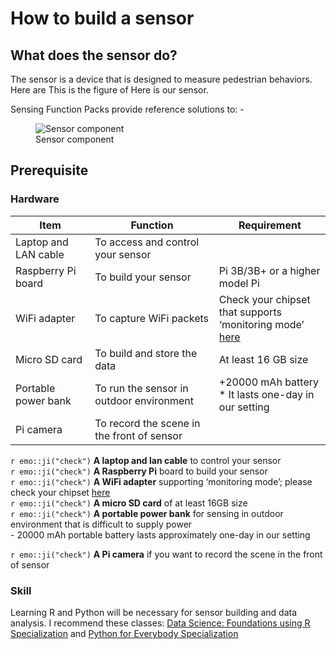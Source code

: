 # How to build a sensor 


## What does the sensor do?





The sensor is a device that is designed to measure pedestrian behaviors. Here are 
This is the figure of Here is our sensor.

Sensing Function Packs provide reference solutions to: -

![Sensor component](./static/image/wifi-sensor-comp.png)


## Prerequisite
### Hardware
| Item                  | Function                           | Requirement                    |
|-----------------------|------------------------------------|--------------------------------|
| Laptop and LAN cable  | To access and control your sensor  |                                |
| Raspberry Pi board    | To build your sensor               | Pi 3B/3B+ or a higher model Pi |
| WiFi adapter          | To capture WiFi packets            | Check your chipset that supports 'monitoring mode' [here](https://unix.stackexchange.com/questions/614984/supported-chipset-for-monitor-mode-and-packet-injection-in-kali-linux) |
| Micro SD card  | To build and store the data   | At least 16 GB size |
| Portable power bank | To run the sensor in outdoor environment | +20000 mAh battery </br> * It lasts one-day in our setting |
| Pi camera  | To record the scene in the front of sensor  |                      |

`r emo::ji("check")` **A laptop and lan cable** to control your sensor  
`r emo::ji("check")` **A Raspberry Pi** board to build your sensor  
`r emo::ji("check")` **A WiFi adapter** supporting 'monitoring mode'; please check your chipset [here](https://unix.stackexchange.com/questions/614984/supported-chipset-for-monitor-mode-and-packet-injection-in-kali-linux)  
`r emo::ji("check")` **A micro SD card** of at least 16GB size  
`r emo::ji("check")` **A portable power bank** for sensing in outdoor environment that is difficult to supply power  
  - 20000 mAh portable battery lasts approximately one-day in our setting

`r emo::ji("check")` **A Pi camera** if you want to record the scene in the front of sensor

### Skill
Learning R and Python will be necessary for sensor building and data analysis. I recommend these classes: [Data Science: Foundations using R Specialization](https://www.coursera.org/specializations/data-science-foundations-r) and [Python for Everybody Specialization](https://www.coursera.org/specializations/python)

